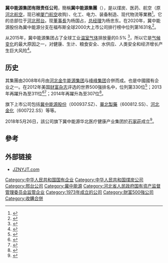 {{Otheruses|other=冀中能源集团旗下上市公司|冀中能源股份}}
'''冀中能源集团有限责任公司'''，簡稱'''冀中能源集團'''（{{lang-en|Jizhong Energy Group Company Limited}}），是以煤炭、医药、航空（原[[河北航空|河北航空]]，现已被[[厦门航空|厦门航空]]收购）、化工、电力、装备制造、现代物流等業務<ref>{{Cite web|title=集团简介|url=http://www.jznyjt.com/zoujinjizhong/jituanjianjie/|accessdate=2020-04-21|publisher=冀中能源集团有限责任公司|archive-date=2020-11-23|archive-url=https://web.archive.org/web/20201123184110/http://www.jznyjt.com/zoujinjizhong/jituanjianjie/|dead-url=no}}</ref>。它的总部位于[[河北省|河北]][[邢台市|邢台]]。现[[董事長|董事長]]为杨国占，[[总经理|总经理]]为杨忠东。在2020年，冀中能源股份為冀中能源分支在福布斯全球2000大上市公司排行榜中位列第1631名<ref>{{cite web | url= https://www.forbes.com/companies/jizhong-energy-resources/#5aa0a2c07290 | title= Forbes Global 2000 | access-date= 31 October 2020 | archive-date= 2019-08-12 | archive-url= https://web.archive.org/web/20190812010749/https://www.forbes.com/companies/jizhong-energy-resources/#5aa0a2c07290 | dead-url= no }}</ref>。

从2015年，冀中能源集团占了全球工业[[温室气体|温室气体]]排放量的0.5% <ref>{{cite web | url= https://b8f65cb373b1b7b15feb-c70d8ead6ced550b4d987d7c03fcdd1d.ssl.cf3.rackcdn.com/cms/reports/documents/000/002/327/original/Carbon-Majors-Report-2017.pdf?1499691240 | title= Carbon Majors Database: Sample Emissions 2015 | access-date= 31 October 2020 | archive-date= 2021-12-15 | archive-url= https://web.archive.org/web/20211215040926/https://b8f65cb373b1b7b15feb-c70d8ead6ced550b4d987d7c03fcdd1d.ssl.cf3.rackcdn.com/cms/reports/documents/000/002/327/original/Carbon-Majors-Report-2017.pdf?1499691240 | dead-url= no }}</ref>，所以它是[[气候变化|气候变化]]的最大原因之一，对健康、生计、粮食安全、水供应、人类安全和经济增长产生巨大风险<ref>{{cite journal |title=IPCC, 2018: Summary for Policymakers |issue=Global Warming of 1.5°C. An IPCC Special Report on the impacts of global warming of 1.5°C above pre-industrial levels and related global greenhouse gas emission pathways, in the context of strengthening the global response to the threat of climate change, sustainable development, and efforts to eradicate poverty |url=https://www.ipcc.ch/site/assets/uploads/sites/2/2019/05/SR15_SPM_version_report_LR.pdf |accessdate=29 October 2020 |journal= |archive-date=2021-07-23 |archive-url=https://web.archive.org/web/20210723103232/https://www.ipcc.ch/site/assets/uploads/sites/2/2019/05/SR15_SPM_version_report_LR.pdf |dead-url=no }}</ref>。

==历史==
其集團由2008年6月由[[河北金牛能源|河北金牛能源集团]]与[[峰峰集团|峰峰集团]]合併而成。也是中國國有企业之一。在2012年美国[[财富_(杂志)|财富杂志]]评选的世界500强排名中，位列第330位<ref>{{Cite web|title=冀中能源世界500强榜单晋级128位次|url=http://district.ce.cn/zg/201207/11/t20120711_23481156.shtml|accessdate=2020-07-27|date=2012-07-11|publisher=中国经济网|archive-date=2020-07-27|archive-url=https://web.archive.org/web/20200727105024/http://district.ce.cn/zg/201207/11/t20120711_23481156.shtml|dead-url=no}}</ref>；2013年再躍升為至311位<ref>{{Cite web |url=http://www.jznyjt.com/Info.aspx?id=5731&columntag=jituandongtai |title=各单位喜庆冀中能源集团世界500强提档升级 |accessdate=2013-07-14 |archive-date=2018-10-05 |archive-url=https://web.archive.org/web/20181005141347/http://www.jznyjt.com/Info.aspx?id=5731&columntag=jituandongtai |dead-url=yes }}</ref><ref>{{Cite web |url=http://www.jznyjt.com/Info.aspx?id=5717&columntag=jituandongtai |title=冀中能源在世界500强中再进位 |accessdate=2013-07-14 |archive-date=2018-10-05 |archive-url=https://web.archive.org/web/20181005141344/http://www.jznyjt.com/Info.aspx?id=5717&columntag=jituandongtai |dead-url=yes }}</ref>；2014年再躍升為至307位<ref>{{Cite web |url=http://www.jznyjt.com/Info.aspx?id=7505&columntag=jituandongtai |title=2014世界500强冀中能源集团位居304位 同比晋级7位 |accessdate=2014-07-22 |archive-date=2018-10-05 |archive-url=https://web.archive.org/web/20181005141347/http://www.jznyjt.com/Info.aspx?id=7505&columntag=jituandongtai |dead-url=yes }}</ref>。

旗下上市公司包括[[冀中能源股份|冀中能源股份]]（000937.SZ）、[[華北製藥|華北製藥]]（600812.SS）、[[河北金化|河北金化]]（600722.SS）等等。

2018年5月26日，該公司旗下冀中能源华北医疗健康产业集团於[[石家庄市|石家莊]]成立<ref>{{Cite web|title=冀中能源华北医疗健康产业集团有限公司成立大会在石家庄举行|url=http://guoqi.hebnews.cn/2018-05/26/content_6896201.htm|accessdate=2020-07-27|date=2018-05-26|publisher=河北新闻网|archive-date=2020-07-27|archive-url=https://web.archive.org/web/20200727083353/http://guoqi.hebnews.cn/2018-05/26/content_6896201.htm|dead-url=no}}</ref>。

==參考==
{{reflist|2}}

==外部链接==
*[http://www.jznyjt.com JZNYJT.com] {{Wayback|url=http://www.jznyjt.com/ |date=20130612222323 }}

[[Category:中华人民共和国国有企业|Category:中华人民共和国国有企业]]
[[Category:中华人民共和国煤炭公司|Category:中华人民共和国煤炭公司]]
[[Category:邢台公司|Category:邢台公司]]
[[Category:冀中能源|Category:冀中能源]]
[[Category:河北省人民政府国有资产监督管理委员会监管企业|Category:河北省人民政府国有资产监督管理委员会监管企业]]
[[Category:1973年成立的公司|Category:1973年成立的公司]]
[[Category:財富500強公司|Category:財富500強公司]]
[[Category:收購合併|Category:收購合併]]